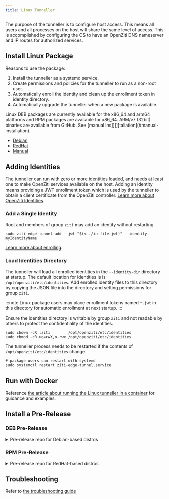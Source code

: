 ```yaml
---
title: Linux Tunneller
---
```



The purpose of the tunneller is to configure host access. This means all users and all processes on the host will share
the same level of access. This is accomplished by configuring the OS to have an OpenZiti DNS nameserver and IP routes
for authorized services.

## Install Linux Package

Reasons to use the package:

1. Install the tunneller as a systemd service.
1. Create permissions and policies for the tunneller to run as a non-root user.
1. Automatically enroll the identity and clean up the enrollment token in identity directory.
1. Automatically upgrade the tunneller when a new package is available.

Linux DEB packages are currently available for the x86_64 and arm64 platforms and RPM packages are available for x86_64.
ARM/v7 (32bit) binaries are available from GitHub. See [manual ins]]]]]tallation](#manual-installation).

- [Debian](./10-debian-package.mdx)
- [RedHat](./20-redhat-package.mdx)
- [Manual](./30-manual-installation.mdx)

## Adding Identities

The tunneller can run with zero or more identities loaded, and needs at least one to make OpenZiti services available on
the host. Adding an identity means providing a JWT enrollment token which is used by the tunneller to obtain a client
certificate from the OpenZiti controller. [Learn more about OpenZiti Identities](/learn/core-concepts/identities/overview.mdx).

### Add a Single Identity

Root and members of group `ziti` may add an identity without restarting. 

```text
sudo ziti-edge-tunnel add --jwt "$(< ./in-file.jwt)" --identity myIdentityName
```

[Learn more about enrolling](/learn/core-concepts/identities/20-enrolling.md).

### Load Identities Directory

The tunneller will load all enrolled identities in the `--identity-dir` directory at startup. The default location for
identities is is `/opt/openziti/etc/identities`. Add enrolled identity files to this directory by copying the JSON file
into the directory and setting permissions for group `ziti`.

:::note
Linux package users may place enrollment tokens named `*.jwt` in this directory for automatic enrollment at next
startup.
:::

Ensure the identities directory is writable by group `ziti` and not readable by others to protect the confidentiality of
the identities.

```text
sudo chown -cR :ziti        /opt/openziti/etc/identities
sudo chmod -cR ug=rwX,o-rwx /opt/openziti/etc/identities
```

The tunneller process needs to be restarted if the contents of `/opt/openziti/etc/identities` change.

```text
# package users can restart with systemd
sudo systemctl restart ziti-edge-tunnel.service
```

## Run with Docker

Reference [the article about running the Linux tunneller in a container](/reference/tunnelers/70-docker/readme.mdx) for guidance and
examples.

## Install a Pre-Release

### DEB Pre-Release

<Details>
<summary>Pre-release repo for Debian-based distros</summary>

You may use the following script to install the pre-release version of the tunneller for any supported Ubuntu LTS.

```text
UBUNTU_LTS=focal;

curl -sSLf https://get.openziti.io/tun/package-repos.gpg \
| sudo gpg --dearmor --output /usr/share/keyrings/openziti.gpg;
sudo chmod +r /usr/share/keyrings/openziti.gpg;

sudo tee /etc/apt/sources.list.d/ziti-edge-tunnel-testing.list >/dev/null <<EOF;
deb [signed-by=/usr/share/keyrings/openziti.gpg] https://packages.openziti.org/zitipax-openziti-deb-test ${UBUNTU_LTS} main
EOF

sudo apt update;
sudo apt install ziti-edge-tunnel;
ziti-edge-tunnel version;
```

</Details>

### RPM Pre-Release

<Details>
<summary>Pre-release repo for RedHat-based distros</summary>

```text
sudo tee /etc/yum.repos.d/ziti-edge-tunnel-testing.repo >/dev/null <<\EOF;
[OpenZitiTunnelTesting]
name=OpenZiti Tunnel Testing
baseurl=https://packages.openziti.org/zitipax-openziti-rpm-test/redhat$releasever/$basearch
enabled=1
gpgcheck=0
gpgkey=https://packages.openziti.org/zitipax-openziti-rpm-test/redhat$releasever/$basearch/repodata/repomd.xml.key
repo_gpgcheck=1
EOF

sudo dnf update;
sudo dnf install ziti-edge-tunnel;
ziti-edge-tunnel version;
```

</Details>

## Troubleshooting

Refer to [the troubleshooting guide](./50-linux-tunnel-troubleshooting.mdx)
